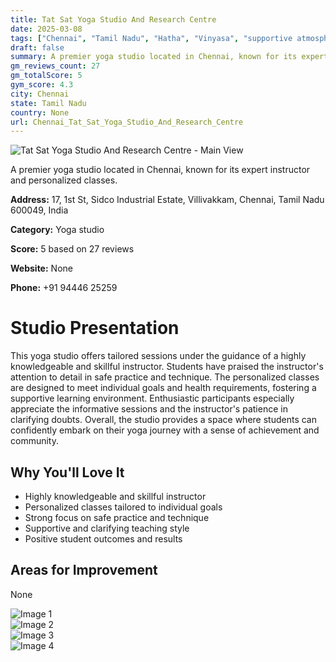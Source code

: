 ```yaml
---
title: Tat Sat Yoga Studio And Research Centre
date: 2025-03-08
tags: ["Chennai", "Tamil Nadu", "Hatha", "Vinyasa", "supportive atmosphere", "Chennai"]  
draft: false
summary: A premier yoga studio located in Chennai, known for its expert instructor and personalized classes.
gm_reviews_count: 27
gm_totalScore: 5
gym_score: 4.3
city: Chennai
state: Tamil Nadu
country: None
url: Chennai_Tat_Sat_Yoga_Studio_And_Research_Centre
---
```


<div className="aspect-[16/9] relative my-8">
  <img 
    src="https://lh3.googleusercontent.com/p/AF1QipPeQLj29Z6opNsoIrLAMeJYOutLEmkl9E9tB0zr=w1920-h1080-k-no"
    alt="Tat Sat Yoga Studio And Research Centre - Main View"
    className="object-cover absolute inset-0 w-full h-full rounded-lg"
  />
</div>

A premier yoga studio located in Chennai, known for its expert instructor and personalized classes.

**Address:** 17, 1st St, Sidco Industrial Estate, Villivakkam, Chennai, Tamil Nadu 600049, India

**Category:** Yoga studio

**Score:** 5 based on 27 reviews

**Website:** None

**Phone:** +91 94446 25259

# Studio Presentation

This yoga studio offers tailored sessions under the guidance of a highly knowledgeable and skillful instructor. Students have praised the instructor's attention to detail in safe practice and technique. The personalized classes are designed to meet individual goals and health requirements, fostering a supportive learning environment. Enthusiastic participants especially appreciate the informative sessions and the instructor's patience in clarifying doubts. Overall, the studio provides a space where students can confidently embark on their yoga journey with a sense of achievement and community.



## Why You'll Love It

- Highly knowledgeable and skillful instructor
- Personalized classes tailored to individual goals
- Strong focus on safe practice and technique
- Supportive and clarifying teaching style
- Positive student outcomes and results

## Areas for Improvement

None

<div className="grid grid-cols-1 xl:grid-cols-2 gap-4 my-8">
<div className="aspect-[4/3] relative"><img src="https://lh5.googleusercontent.com/p/AF1QipOkSnk07zRK9kQ4hRJyMrtVknQYTWYeCrdklQOa=w1920-h1080-k-no" alt="Image 1" className="object-cover absolute inset-0 w-full h-full rounded-lg" /></div>
<div className="aspect-[4/3] relative"><img src="https://lh5.googleusercontent.com/p/AF1QipO2_0Fd4d6Su-Sg5iI4Hy3447-YLrKcKeYFMiD_=w1920-h1080-k-no" alt="Image 2" className="object-cover absolute inset-0 w-full h-full rounded-lg" /></div>
<div className="aspect-[4/3] relative"><img src="https://lh5.googleusercontent.com/p/AF1QipOsDumUBMFMqhFizo5DTKklhk_z7dH6Ho2ZcWyT=w1920-h1080-k-no" alt="Image 3" className="object-cover absolute inset-0 w-full h-full rounded-lg" /></div>
<div className="aspect-[4/3] relative"><img src="https://lh5.googleusercontent.com/p/AF1QipNBG-d9DgPJ429ohrKfTSfbKqEY-H0qMHPMxLSA=w1920-h1080-k-no" alt="Image 4" className="object-cover absolute inset-0 w-full h-full rounded-lg" /></div>
</div>